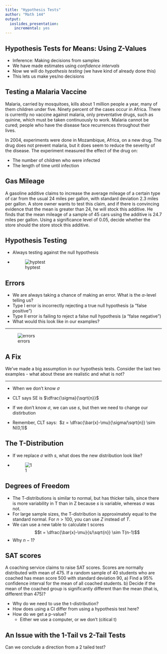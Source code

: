 ```yaml
---
title: "Hypothesis Tests"
author: "Math 144"
output: 
  ioslides_presentation: 
    incremental: yes
---
```


## Hypothesis Tests for Means: Using Z-Values

- Inference: Making decisions from samples
- We have made estimates using *confidence intervals*
- Now we will do *hypothesis testing* (we have kind of already done this)
- This lets us make yes/no decisions

## Testing a Malaria Vaccine
Malaria, carried by mosquitoes, kills about 1 million people a year, many of them children under
five. Ninety percent of the cases occur in Africa. There is currently no vaccine against malaria, only preventative drugs, such as quinine, which must be taken continuously to work. Malaria cannot be
cured; people who have the disease face recurrences throughout their lives.

In 2004, experiments were done in Mozambique, Africa, on a new drug. The drug does not prevent malaria, but it does seem to reduce the severity of the disease. The experiment measured the effect of the drug on:

- The number of children who were infected
- The length of time until infection

## Gas Mileage
A gasoline additive claims to increase the average mileage of a certain type of car from the usual 24 miles per gallon, with standard deviation 2.3 miles per gallon. A store owner wants to test this claim, and if there is convincing evidence that the mean is greater than 24, he will stock this additive. He finds that the mean mileage of a sample of 45 cars using the additive is 24.7 miles per gallon. Using a significance level of 0.05, decide whether the store should the store stock this additive.

## Hypothesis Testing
* Always testing against the null hypothesis

* ![hyptest](null hypothesis.png)

## Errors
* We are always taking a chance of making an error. What is the $\alpha$-level telling us?
* Type I error is incorrectly rejecting a true null hypothesis (a "false positive")
* Type II error is failing to reject a false null hypothesis (a "false negative")
* What would this look like in our examples?

---

![errors](type1type2.jpg)

## A Fix
We've made a big assumption in our hypothesis tests. Consider the last two examples - what about these are realistic and what is not?

---

* When we don't know $\sigma$
* CLT says SE is $\dfrac{\sigma}{\sqrt{n}}$
* If we don't know $\sigma$, we can use $s$, but then we need to change our distirbution

* Remember, CLT says:
\ $z = \dfrac{\bar{x}-\mu}{\sigma/\sqrt{n}} \sim N(0,1)$

## The T-Distribution

* If we replace $\sigma$ with $s$, what does the new distribution look like?
* ![1](1.png)

## Degrees of Freedom

* The T-distributions is similar to normal, but has thicker tails, since there is more variability in T than in Z because $s$ is variable, whereas $\sigma$ was not.
* For large sample sizes, the T-distribution is approximately equal to the standard normal. For $n>100$, you can use $Z$ instead of $T$.
* We can use a new table to calculate t scores
$$t = \dfrac{\bar{x}-\mu}{s/\sqrt{n}} \sim T(n-1)$$
* Why $n-1$?

## SAT scores
A coaching service claims to raise SAT scores. Scores are normally distributed with mean of 475. If a random sample of 40 students who are coached has mean score 500 with standard deviation 90,
a) Find a 95% confidence interval for the mean of all coached students.
b) Decide if the mean of the coached group is significantly different than the mean (that is, different than 475)?

* Why do we need to use the t-distribution?
* How does using a CI differ from using a hypothesis test here?
* How do we get a p-value?
    * Either we use a computer, or we don't (citical t)

## An Issue with the 1-Tail vs 2-Tail Tests

Can we conclude a direction from a 2 tailed test?

